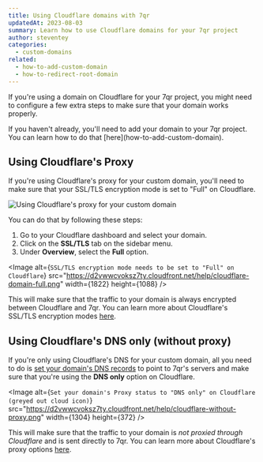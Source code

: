 ```yaml
---
title: Using Cloudflare domains with 7qr
updatedAt: 2023-08-03
summary: Learn how to use Cloudflare domains for your 7qr project
author: steventey
categories:
  - custom-domains
related:
  - how-to-add-custom-domain
  - how-to-redirect-root-domain
---
```


If you're using a domain on Cloudflare for your 7qr project, you might need to configure a few extra steps to make sure that your domain works properly.

<Prerequisites>
  If you haven't already, you'll need to add your domain to your 7qr project.
  You can learn how to do that [here](how-to-add-custom-domain).
</Prerequisites>

## Using Cloudflare's Proxy

If you're using Cloudflare's proxy for your custom domain, you'll need to make sure that your SSL/TLS encryption mode is set to "Full" on Cloudflare.

<Image
  alt="Using Cloudflare's proxy for your custom domain"
  src="https://d2vwwcvoksz7ty.cloudfront.net/help/cloudflare-with-proxy.png"
  width={1304}
  height={372}
/>

You can do that by following these steps:

1. Go to your Cloudflare dashboard and select your domain.
2. Click on the **SSL/TLS** tab on the sidebar menu.
3. Under **Overview**, select the **Full** option.

<Image
  alt={`SSL/TLS encryption mode needs to be set to "Full" on Cloudflare`}
  src="https://d2vwwcvoksz7ty.cloudfront.net/help/cloudflare-domain-full.png"
  width={1822}
  height={1088}
/>

This will make sure that the traffic to your domain is always encrypted between Cloudflare and 7qr. You can learn more about Cloudflare's SSL/TLS encryption modes [here](https://developers.cloudflare.com/ssl/origin-configuration/ssl-modes/).

## Using Cloudflare's DNS only (without proxy)

If you're only using Cloudflare's DNS for your custom domain, all you need to do is [set your domain's DNS records](how-to-add-custom-domain#step-2-configure-your-domain) to point to 7qr's servers and make sure that you're using the **DNS only** option on Cloudflare.

<Image
  alt={`Set your domain's Proxy status to "DNS only" on Cloudflare (greyed out cloud icon)`}
  src="https://d2vwwcvoksz7ty.cloudfront.net/help/cloudflare-without-proxy.png"
  width={1304}
  height={372}
/>

This will make sure that the traffic to your domain is _not proxied through Cloudflare_ and is sent directly to 7qr. You can learn more about Cloudflare's proxy options [here](https://support.cloudflare.com/hc/en-us/articles/200169626-Identifying-network-ports-compatible-with-Cloudflare-s-proxy).

